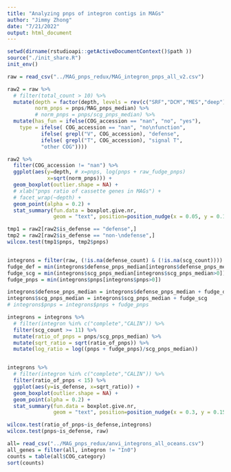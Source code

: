 ```yaml
---
title: "Analyzing pnps of integron contigs in MAGs"
author: "Jimmy Zhong"
date: "7/21/2022"
output: html_document
---
```


```r
setwd(dirname(rstudioapi::getActiveDocumentContext()$path ))
source("./init_share.R")
init_env()
```

```r
raw = read_csv("../MAG_pnps_redux/MAG_integron_pnps_all_v2.csv")

raw2 = raw %>%
  # filter(total_count > 10) %>%
  mutate(depth = factor(depth, levels = rev(c("SRF","DCM","MES","deep"))),
         norm_pnps = pnps/MAG_pnps_median) %>%
         # norm_pnps = pnps/scg_pnps_median) %>%
  mutate(has_fun = ifelse(COG_accession == "nan", "no", "yes"),
    type = ifelse( COG_accession == "nan", "no\nfunction",
           ifelse( grepl("V", COG_accession), "defense",
           ifelse( grepl("T", COG_accession), "signal T", 
           "other COG"))))

raw2 %>%
  filter(COG_accession != "nan") %>%
  ggplot(aes(y=depth, # x=pnps, log(pnps + raw_fudge_pnps)
             x=sqrt(norm_pnps))) +
  geom_boxplot(outlier.shape = NA) +
  # xlab("pnps ratio of cassette genes in MAGs") +
  # facet_wrap(~depth) +
  geom_point(alpha = 0.2) +
  stat_summary(fun.data = boxplot.give.nr, 
               geom = "text", position=position_nudge(x = 0.05, y = 0.15))

tmp1 = raw2[raw2$is_defense == "defense",]
tmp2 = raw2[raw2$is_defense == "non-\ndefense",]
wilcox.test(tmp1$pnps, tmp2$pnps)


integrons = filter(raw, (!is.na(defense_count) & (!is.na(scg_count))))
fudge_def = min(integrons$defense_pnps_median[integrons$defense_pnps_median>0])
fudge_scg = min(integrons$scg_pnps_median[integrons$scg_pnps_median>0])
fudge_pnps = min(integrons$pnps[integrons$pnps>0])

integrons$defense_pnps_median = integrons$defense_pnps_median + fudge_def
integrons$scg_pnps_median = integrons$scg_pnps_median + fudge_scg
# integrons$pnps = integrons$pnps + fudge_pnps

integrons = integrons %>% 
  # filter(integron %in% c("complete","CALIN")) %>%
  filter(scg_count >= 11) %>%
  mutate(ratio_of_pnps = pnps/scg_pnps_median) %>%
  mutate(sqrt_ratio = sqrt(ratio_of_pnps)) %>%
  mutate(log_ratio = log((pnps + fudge_pnps)/scg_pnps_median))


integrons %>%
  # filter(integron %in% c("complete","CALIN")) %>%
  filter(ratio_of_pnps < 15) %>%
  ggplot(aes(y=is_defense, x=sqrt_ratio)) +
  geom_boxplot(outlier.shape = NA) +
  geom_point(alpha = 0.2) +
  stat_summary(fun.data = boxplot.give.nr, 
               geom = "text", position=position_nudge(x = 0.3, y = 0.15))

wilcox.test(ratio_of_pnps~is_defense,integrons)
wilcox.test(pnps~is_defense, raw)
```


```r
all= read_csv("../MAG_pnps_redux/anvi_integrons_all_oceans.csv")
all_genes = filter(all, integron != "In0")
counts = table(all$COG_category)
sort(counts)
```

